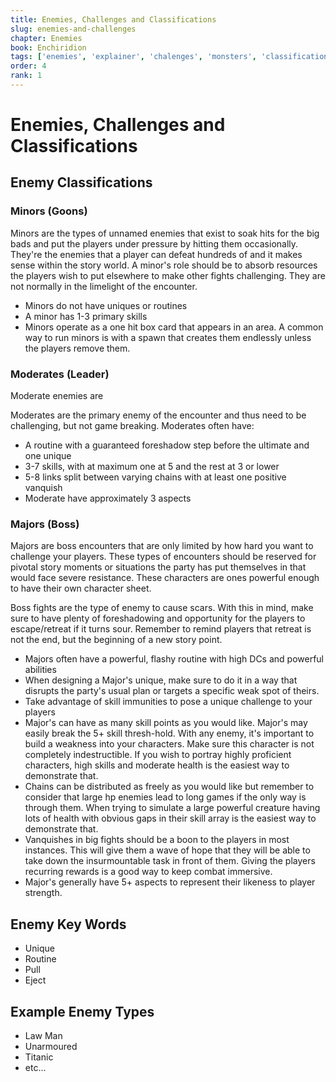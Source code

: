 ```yaml
---
title: Enemies, Challenges and Classifications
slug: enemies-and-challenges
chapter: Enemies
book: Enchiridion
tags: ['enemies', 'explainer', 'chalenges', 'monsters', 'classifications']
order: 4
rank: 1
---
```


# Enemies, Challenges and Classifications

## Enemy Classifications

### Minors (Goons)

Minors are the types of unnamed enemies that exist to soak hits for the big bads and put the players under pressure by hitting them occasionally. They're the enemies that a player can defeat hundreds of and it makes sense within the story world. A minor's role should be to absorb resources the players wish to put elsewhere to make other fights challenging. They are not normally in the limelight of the encounter.

-   Minors do not have uniques or routines
-   A minor has 1-3 primary skills
-   Minors operate as a one hit box card that appears in an area. A common way to run minors is with a spawn that creates them endlessly unless the players remove them.

### Moderates (Leader)

Moderate enemies are

Moderates are the primary enemy of the encounter and thus need to be challenging, but not game breaking. Moderates often have:

-   A routine with a guaranteed foreshadow step before the ultimate and one unique
-   3-7 skills, with at maximum one at 5 and the rest at 3 or lower
-   5-8 links split between varying chains with at least one positive vanquish
-   Moderate have approximately 3 aspects

### Majors (Boss)

Majors are boss encounters that are only limited by how hard you want to challenge your players. These types of encounters should be reserved for pivotal story moments or situations the party has put themselves in that would face severe resistance. These characters are ones powerful enough to have their own character sheet.

Boss fights are the type of enemy to cause scars. With this in mind, make sure to have plenty of foreshadowing and opportunity for the players to escape/retreat if it turns sour. Remember to remind players that retreat is not the end, but the beginning of a new story point.

-   Majors often have a powerful, flashy routine with high DCs and powerful abilities
-   When designing a Major's unique, make sure to do it in a way that disrupts the party's usual plan or targets a specific weak spot of theirs.
-   Take advantage of skill immunities to pose a unique challenge to your players
-   Major's can have as many skill points as you would like. Major's may easily break the 5+ skill thresh-hold. With any enemy, it's important to build a weakness into your characters. Make sure this character is not completely indestructible. If you wish to portray highly proficient characters, high skills and moderate health is the easiest way to demonstrate that.
-   Chains can be distributed as freely as you would like but remember to consider that large hp enemies lead to long games if the only way is through them. When trying to simulate a large powerful creature having lots of health with obvious gaps in their skill array is the easiest way to demonstrate that.
-   Vanquishes in big fights should be a boon to the players in most instances. This will give them a wave of hope that they will be able to take down the insurmountable task in front of them. Giving the players recurring rewards is a good way to keep combat immersive.
-   Major's generally have 5+ aspects to represent their likeness to player strength.

## Enemy Key Words

-   Unique
-   Routine
-   Pull
-   Eject

## Example Enemy Types

-   Law Man
-   Unarmoured
-   Titanic
-   etc...
